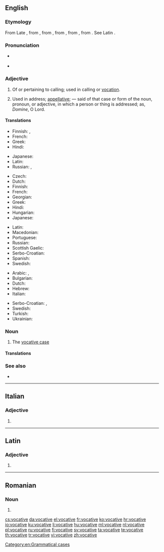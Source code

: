 ==English==
{{wikipedia|Vocative case}}

===Etymology===
From Late {{inh|en|enm}}, from {{der|en|frm|vocatif}}, from {{der|en|la|vocātīvus||calling}}, from {{m|la|vocātus||invocation}}, from {{m|la|voco|vocāre|to call}}, from {{der|en|ine-pro|[[*wek-]], [[*wekʷ-]], [[*wokʷ-]]||give vocal utterance, speak}}. See Latin {{m|la|vōx}}.

===Pronunciation===
* {{a|GenAm}} {{IPA|/ˈvɑkətɪv/|lang=en}}
* {{a|RP}} {{IPA|/ˈvɒkətɪv/|lang=en}}

===Adjective===
{{en-adj}}

# Of or pertaining to calling; used in calling or [[vocation]].
# {{label|en|grammar}} Used in address; [[appellative]]; — said of that case or form of the noun, pronoun, or adjective, in which a person or thing is addressed; as, ''Domine'', O Lord.

====Translations====
{{trans-top|of or pertaining to calling}}
* Finnish: {{t|fi|kutsumuksellinen}}, {{t|fi|kutsumus|alt=kutsumus-}}
* French: {{t+|fr|vocationnel}}
* Greek: {{t+|el|κλητικός|}}
* Hindi: {{t+|hi|संबोधित|sc=Deva}}
{{trans-mid}}
* Japanese: {{t|ja|天職の|tr=tenshoku-no}}
* Latin: {{t|la|vocātīvus}}
* Russian: {{t|ru|призыва́ющий|}}, {{t+|ru|зову́щий|}}
{{trans-bottom}}

{{trans-top|grammar: used in address}}
* Czech: {{t|cs|vokativní}}
* Dutch: {{t+|nl|vocatief|m}}
* Finnish: {{t|fi|vokatiivinen}}
* French: {{t+|fr|vocatif|m}}
* Georgian: {{t+|ka|წოდებითი}}
* Greek: {{t+|el|κλητικός|}}
* Hindi: {{t+|hi|संबोधित|sc=Deva}}
* Hungarian: {{t+|hu|megszólító}}
* Japanese: {{t|ja|呼格の|tr=kokaku-no}}
{{trans-mid}}
* Latin: {{t|la|vocātīvus}}
* Macedonian: {{t|mk|вокатив|m|tr=vókativ}}
* Portuguese: {{t+|pt|vocativo}}
* Russian: {{t+|ru|зва́тельный|}}
* Scottish Gaelic: {{t|gd|gairmeach}}
* Serbo-Croatian: {{t+|sh|vokativan}}
* Spanish: {{t+|es|vocativo}}
* Swedish: {{t+|sv|vokativ}}
{{trans-bottom}}

{{checktrans-top}}
* Arabic: {{t-check|ar|منادى|alt=مُنَادَى}} {{attention|ar|2=was "[[منادى|مُنَادَى]]" - assumed inflected form or vocalised spelling; please verify if linking is acceptable. see [[User:Kephir/gadgets/xte#Translation_fixing]]}}, {{t-check|ar|ندائي|alt=نَدَائِيّ}} {{attention|ar|2=was "[[ندائي|نَدَائِيّ]]" - assumed inflected form or vocalised spelling; please verify if linking is acceptable. see [[User:Kephir/gadgets/xte#Translation_fixing]]}}
* Bulgarian: {{t-check|bg|звателен|tr=zvátelen|sc=Cyrl}}
* Dutch: {{t-check|nl|roeper|m}}
* Hebrew: {{t-check|he|של יחסת פנייה|f|tr=šel yakhasat peniyah|sc=Hebr}}
* Italian: {{t-check|it|vocativo}}
{{trans-mid}}
* Serbo-Croatian: {{t-check|sh|вокативни}}, {{t-check|sh|vokativni}}
* Swedish: {{t-check|sv|vokativ}}
* Turkish: {{t-check|tr|vokatif}}
* Ukrainian: {{t-check|uk|кличний|tr=klyčnyj|sc=Cyrl}}
{{trans-bottom}}

===Noun===
{{en-noun}}

# {{label|en|grammar}} The [[vocative case]]

====Translations====
{{trans-see|grammatical case|vocative case}}

===See also===
* {{l|en|interjection}}

[[Category:en:Grammatical cases]]

----

==Italian==

===Adjective===
{{head|it|adjective form}}

# {{feminine plural of|vocativo|lang=it}}

----

==Latin==

===Adjective===
{{la-adj-form|vocātīve}}

# {{inflection of|vocātīvus||voc|m|s|lang=la}}

----

==Romanian==

===Noun===
{{head|ro|noun form|g=n-p}}

# {{plural of|vocativ|lang=ro}}

[[cs:vocative]]
[[da:vocative]]
[[el:vocative]]
[[fr:vocative]]
[[ko:vocative]]
[[hr:vocative]]
[[io:vocative]]
[[ku:vocative]]
[[li:vocative]]
[[hu:vocative]]
[[ml:vocative]]
[[nl:vocative]]
[[pl:vocative]]
[[ru:vocative]]
[[fi:vocative]]
[[sv:vocative]]
[[ta:vocative]]
[[te:vocative]]
[[th:vocative]]
[[tr:vocative]]
[[vi:vocative]]
[[zh:vocative]]